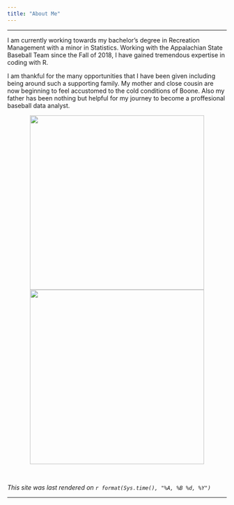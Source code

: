```yaml
---
title: "About Me"
---
```


<hr>

I am currently working towards my bachelor's degree in Recreation Management with a minor in Statistics. Working with the Appalachian State Baseball Team since the Fall of 2018, I have gained tremendous expertise in coding with R.<br>

I am thankful for the many opportunities that I have been given including being around such a supporting family. My mother and close cousin are now beginning to feel accustomed to the cold conditions of Boone. Also my father has been nothing but helpful for my journey to become a proffesional baseball data analyst.<br>

<center>
<p><img src="dad.png" style = "height:400px"><img src="mom.png" style = "height:400px"></p>
</center><br>

*This site was last rendered on `r format(Sys.time(), "%A, %B %d, %Y")`*

<hr>
